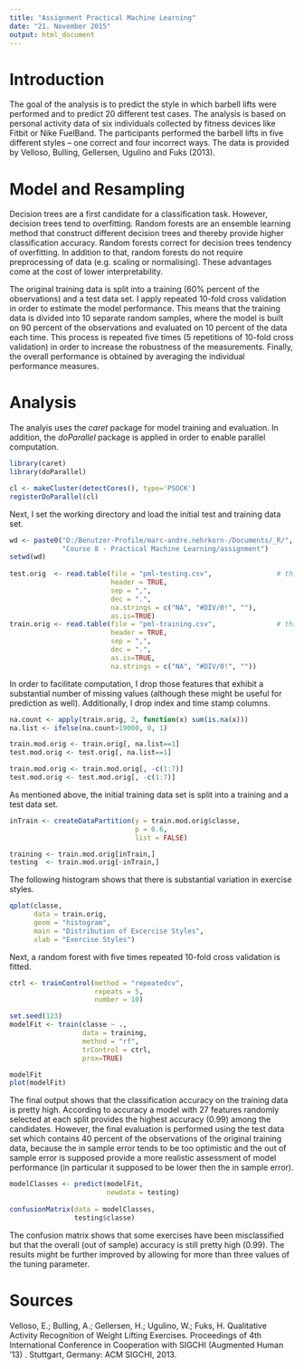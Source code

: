 ```yaml
---
title: "Assignment Practical Machine Learning"
date: "21. November 2015"
output: html_document
---
```


# Introduction

The goal of the analysis is to predict the style in which barbell lifts were performed and to predict
20 different test cases. The analysis is based on personal activity data of six individuals collected 
by fitness devices like Fitbit or Nike FuelBand. The participants performed the barbell lifts in five
different styles -- one correct and four incorrect ways. The data is provided by Velloso, Bulling, Gellersen, Ugulino and Fuks (2013).

# Model and Resampling

Decision trees are a first candidate for a classification task. However, decision trees tend to overfitting. Random forests are an ensemble learning method that construct different decision trees and thereby provide higher classification accuracy. Random forests correct for decision trees tendency of overfitting. In addition to that, random forests do not require preprocessing of data (e.g. scaling or normalising). These advantages come at the cost of lower interpretability.

The original training data is split into a training (60% percent of the observations) and a test data set. 
I apply repeated 10-fold cross validation in order to estimate the model performance. This means that the training data is divided into 10 separate random samples, where the model is built on 90 percent of the observations and evaluated on 10 percent of the data each time. This process is repeated five times (5 repetitions of 10-fold cross validation) in order to increase the robustness of the measurements. Finally, the overall performance is obtained by averaging the individual performance measures.

# Analysis

The analyis uses the *caret* package for model training and evaluation. In addition, the *doParallel* package is applied in order to enable parallel computation.
```r
library(caret)
library(doParallel)

cl <- makeCluster(detectCores(), type='PSOCK')
registerDoParallel(cl)
```
Next, I set the working directory and load the initial test and training data set.
```r
wd <- paste0("D:/Benutzer-Profile/marc-andre.nehrkorn-/Documents/_R/",
             "Course 8 - Practical Machine Learning/assignment")
setwd(wd)
    
test.orig  <- read.table(file = "pml-testing.csv",                # this is for prediction
                         header = TRUE,
                         sep = ",", 
                         dec = ".",
                         na.strings = c("NA", "#DIV/0!", ""),
                         as.is=TRUE)                                  
train.orig <- read.table(file = "pml-training.csv",               # this is for training
                         header = TRUE, 
                         sep = ",", 
                         dec = ".",
                         as.is=TRUE,
                         na.strings = c("NA", "#DIV/0!", ""))
```
In order to facilitate computation, I drop those features that exhibit a substantial number of missing values (although these might be useful for prediction as well). Additionally, I drop index and time stamp columns.
```r
na.count <- apply(train.orig, 2, function(x) sum(is.na(x)))
na.list <- ifelse(na.count>19000, 0, 1)

train.mod.orig <- train.orig[, na.list==1]
test.mod.orig <- test.orig[, na.list==1]

train.mod.orig <- train.mod.orig[, -c(1:7)]
test.mod.orig <- test.mod.orig[, -c(1:7)]
```
As mentioned above, the initial training data set is split into a training and a test data set.
```r
inTrain <- createDataPartition(y = train.mod.orig$classe,
                               p = 0.6,
                               list = FALSE)

training <- train.mod.orig[inTrain,]
testing  <- train.mod.orig[-inTrain,]
```
The following histogram shows that there is substantial variation in exercise styles.
```r
qplot(classe, 
      data = train.orig,
      geom = "histogram",
      main = "Distribution of Excercise Styles",
      xlab = "Exercise Styles")
```

Next, a random forest with five times repeated 10-fold cross validation is fitted.
```r
ctrl <- trainControl(method = "repeatedcv",
                     repeats = 5,
                     number = 10)

set.seed(123)
modelFit <- train(classe ~ ., 
                  data = training, 
                  method = "rf",
                  trControl = ctrl,
                  prox=TRUE)
```
```r
modelFit
plot(modelFit)
```

The final output shows that the classification accuracy on the training data is pretty high. According to accuracy a model with 27 features randomly selected at each split provides the highest accuracy (0.99) among the candidates. However, the final evaluation is performed using the test data set which contains 40 percent of the observations of the original training data, because the in sample error tends to be too optimistic and the out of sample error is supposed provide a more realistic assessment of model performance (in particular it supposed to be lower then the in sample error).

```r
modelClasses <- predict(modelFit,
                        newdata = testing)        
        
confusionMatrix(data = modelClasses,                        
                testing$classe)
```

The confusion matrix shows that some exercises have been misclassified but that the overall (out of sample) accuracy is still pretty high (0.99). The results might be further improved by allowing for more than three values of the tuning parameter.

# Sources

Velloso, E.; Bulling, A.; Gellersen, H.; Ugulino, W.; Fuks, H. Qualitative Activity Recognition of Weight Lifting Exercises. Proceedings of 4th International Conference in Cooperation with SIGCHI (Augmented Human '13) . Stuttgart, Germany: ACM SIGCHI, 2013.